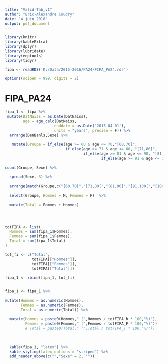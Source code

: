 ```yaml
---
title: "Valid-Tab_v1"
author: "Eric-Alexandre Coudry"
date: "4 juin 2018"
output: pdf_document
---
```


```r
library(knitr)
library(kableExtra)
library(dplyr)
library(lubridate)
library(eeptools)
library(tidyr)

fipa <- readRDS('K:/Data/2015-2016/PA24/FIPA_PA24.rds')

options(scipen = 999, digits = 2)
```

# FIPA_PA24

```r

fipa_1 <- fipa %>% 
 mutate(DatNaiss = as.Date(DatNaiss),
        age = age_calc(DatNaiss, 
                      enddate = as.Date('2015-04-01'), 
                      units = "years", precise = F)) %>%
  arrange(BenBanls,Sexe) %>%
 
   mutate(Groupe = if_else(age >= 60 & age <= 70,"[60,70[",
                           if_else(age >= 71 & age <= 80, "[71,80[",
                                   if_else(age >= 81 & age <= 90, "[81,90[",
                                           if_else(age >= 91 & age <= 100, "[91,100[", "[100 et +["))))) %>%
  
count(Groupe, Sexe) %>%
  
  spread(Sexe, 3) %>%
  
  arrange(match(Groupe,c("[60,70[","[71,80[","[81,90[","[91,100[","[100 et +["))) %>%
  
  select(Groupe, Hommes = M, Femmes = F)  %>%
  
  mutate(Total = Femmes + Hommes)




totFIPA <- list(
  Hommes = sum(fipa_1$Hommes),
  Femmes = sum(fipa_1$Femmes),
  Total = sum(fipa_1$Total)
)

tot_fi <- c("Total",
            totFIPA[["Hommes"]],
            totFIPA[["Femmes"]],
            totFIPA[["Total"]])
  
fipa_1 <- rbind(fipa_1, tot_fi)


fipa_1 <- fipa_1 %>%
  
mutate(Hommes = as.numeric(Hommes),
       Femmes = as.numeric(Femmes),
       Total = as.numeric(Total)) %>%
  
  mutate(Hommes = paste0(Hommes," (",Hommes / totFIPA_h * 100,"%)"),
         Femmes = paste0(Femmes," (",Femmes / totFIPA_F * 100,"%)"))
         # Total = paste0(Total," (",Total / totFIPA_T * 100,"%)"))
         
         
         
  kable(fipa_1, "latex") %>%       
  kable_styling(latex_options = "striped") %>%
  add_header_above(c("","Sexe" = 2, ""))

```
